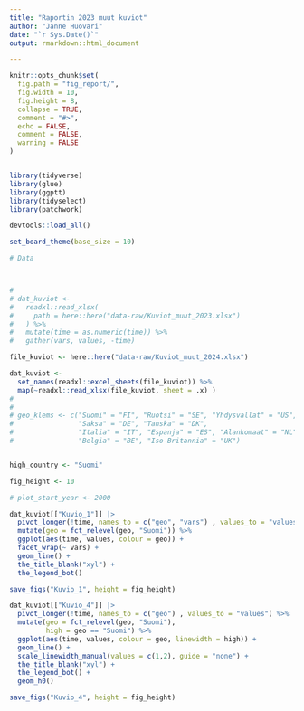 ```yaml
---
title: "Raportin 2023 muut kuviot"
author: "Janne Huovari"
date: "`r Sys.Date()`"
output: rmarkdown::html_document

---
```


```r

knitr::opts_chunk$set(
  fig.path = "fig_report/",
  fig.width = 10,
  fig.height = 8,
  collapse = TRUE,
  comment = "#>", 
  echo = FALSE, 
  comment = FALSE, 
  warning = FALSE
)


library(tidyverse)
library(glue)
library(ggptt)
library(tidyselect)
library(patchwork)

devtools::load_all()

set_board_theme(base_size = 10)

# Data



# 
# dat_kuviot <-
#   readxl::read_xlsx(
#     path = here::here("data-raw/Kuviot_muut_2023.xlsx")
#   ) %>%
#   mutate(time = as.numeric(time)) %>%
#   gather(vars, values, -time)

file_kuviot <- here::here("data-raw/Kuviot_muut_2024.xlsx")

dat_kuviot <-
  set_names(readxl::excel_sheets(file_kuviot)) %>%
  map(~readxl::read_xlsx(file_kuviot, sheet = .x) )
# 
# 
# geo_klems <- c("Suomi" = "FI", "Ruotsi" = "SE", "Yhdysvallat" = "US", 
#                "Saksa" = "DE", "Tanska" = "DK", 
#                "Italia" = "IT", "Espanja" = "ES", "Alankomaat" = "NL",
#                "Belgia" = "BE", "Iso-Britannia" = "UK") 


high_country <- "Suomi"

fig_height <- 10

# plot_start_year <- 2000

```

```r


dat_kuviot[["Kuvio_1"]] |>
  pivot_longer(!time, names_to = c("geo", "vars") , values_to = "values", names_sep = "_") %>% 
  mutate(geo = fct_relevel(geo, "Suomi")) %>% 
  ggplot(aes(time, values, colour = geo)) +
  facet_wrap(~ vars) +
  geom_line() +
  the_title_blank("xyl") +
  the_legend_bot() 

save_figs("Kuvio_1", height = fig_height)
```

```r


dat_kuviot[["Kuvio_4"]] |>
  pivot_longer(!time, names_to = c("geo") , values_to = "values") %>% 
  mutate(geo = fct_relevel(geo, "Suomi"),
         high = geo == "Suomi") %>% 
  ggplot(aes(time, values, colour = geo, linewidth = high)) +
  geom_line() +
  scale_linewidth_manual(values = c(1,2), guide = "none") +
  the_title_blank("xyl") +
  the_legend_bot() +
  geom_h0()

save_figs("Kuvio_4", height = fig_height)
```

